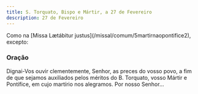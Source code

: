 ```yaml
---
title: S. Torquato, Bispo e Mártir, a 27 de Fevereiro
description: 27 de Fevereiro
---
```


<aside>
  Como na [Missa Lætábitur justus](/missal/comum/5martirnaopontifice2), excepto:
</aside>

### Oração

Dignai-Vos ouvir clementemente, Senhor, as preces do vosso povo, a fim de que sejamos auxiliados pelos méritos do B. Torquato, vosso Mártir e Pontífice, em cujo martírio nos alegramos. Por nosso Senhor...
